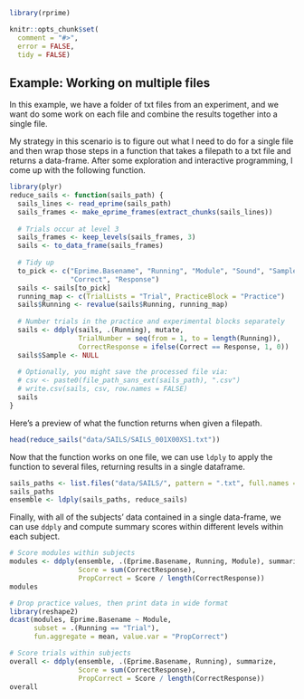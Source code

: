 
<!--
%\VignetteEngine{knitr::knitr}
%\VignetteIndexEntry{Using rprime}
-->


```r
library(rprime)

knitr::opts_chunk$set(
  comment = "#>",
  error = FALSE,
  tidy = FALSE)

```


## Example: Working on multiple files

In this example, we have a folder of txt files from an experiment, and we want do some work on each file and combine the results together into a single file. 

My strategy in this scenario is to figure out what I need to do for a single file and then wrap those steps in a function that takes a filepath to a txt file and returns a data-frame. After some exploration and interactive programming, I come up with the following function.

```r
library(plyr)
reduce_sails <- function(sails_path) {
  sails_lines <- read_eprime(sails_path)
  sails_frames <- make_eprime_frames(extract_chunks(sails_lines))
  
  # Trials occur at level 3
  sails_frames <- keep_levels(sails_frames, 3)
  sails <- to_data_frame(sails_frames)
  
  # Tidy up
  to_pick <- c("Eprime.Basename", "Running", "Module", "Sound", "Sample",
               "Correct", "Response")
  sails <- sails[to_pick]
  running_map <- c(TrialLists = "Trial", PracticeBlock = "Practice")
  sails$Running <- revalue(sails$Running, running_map)
  
  # Number trials in the practice and experimental blocks separately
  sails <- ddply(sails, .(Running), mutate, 
                 TrialNumber = seq(from = 1, to = length(Running)),
                 CorrectResponse = ifelse(Correct == Response, 1, 0))
  sails$Sample <- NULL
  
  # Optionally, you might save the processed file via: 
  # csv <- paste0(file_path_sans_ext(sails_path), ".csv")
  # write.csv(sails, csv, row.names = FALSE)
  sails
}
```

Here's a preview of what the function returns when given a filepath.

```r
head(reduce_sails("data/SAILS/SAILS_001X00XS1.txt"))
```

Now that the function works on one file, we can use `ldply` to apply the function to several files, returning results in a single dataframe.

```r
sails_paths <- list.files("data/SAILS/", pattern = ".txt", full.names = TRUE)
sails_paths
ensemble <- ldply(sails_paths, reduce_sails)
```

Finally, with all of the subjects' data contained in a single data-frame, we can use `ddply` and compute summary scores within different levels within each subject. 

```r
# Score modules within subjects
modules <- ddply(ensemble, .(Eprime.Basename, Running, Module), summarize, 
                 Score = sum(CorrectResponse),
                 PropCorrect = Score / length(CorrectResponse))
modules

# Drop practice values, then print data in wide format
library(reshape2)
dcast(modules, Eprime.Basename ~ Module, 
      subset = .(Running == "Trial"), 
      fun.aggregate = mean, value.var = "PropCorrect")

# Score trials within subjects
overall <- ddply(ensemble, .(Eprime.Basename, Running), summarize, 
                 Score = sum(CorrectResponse),
                 PropCorrect = Score / length(CorrectResponse))
overall
```
